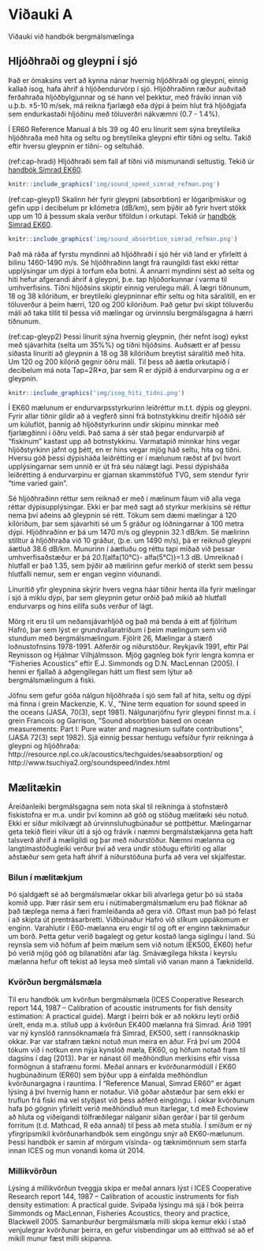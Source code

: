 # Viðauki A

Viðauki við handbók bergmálsmælinga

## Hljóðhraði og gleypni í sjó

Það er ómaksins vert að kynna nánar hvernig hljóðhraði og gleypni,
einnig kallað ísog, hafa áhrif á hljóðendurvörp í sjó. Hljóðhraðinn
ræður auðvitað ferðahraða hljóðbylgjunnar og sé hann vel þekktur, með
fráviki innan við u.þ.b. ±5-10 m/sek, má reikna fjarlægð eða dýpi á
þeim hlut frá hljóðgjafa sem endurkastaði hljóðinu með töluverðri
nákvæmni (0.7 - 1.4%).

Í ER60 Reference Manual á bls 39 og 40 eru línurit sem sýna
breytileika hljóðhraða með hita og seltu og breytileika gleypni eftir
tíðni og seltu. Takið eftir hversu gleypnin er tíðni- og seltuháð.

(ref:cap-hradi) Hljóðhraði sem fall af tíðni við mismunandi seltustig. Tekið úr [handbók Simrad EK60](https://www.simrad.com/www/01/NOKBG0397.nsf/AllWeb/F2AB311B3F6E6B15C1257106003E0806/$file/164692ad_ek60_reference_manual_english_lores.pdf?OpenElement).

```r
knitr::include_graphics('img/sound_speed_simrad_refman.png')
```

(ref:cap-gleyp1) Skalinn hér fyrir gleypni (absorbtion) er lógariþmískur og gefin upp í decibelum pr kílómetra (dB/km), sem þýðir að fyrir hvert stökk upp um 10 á þessum skala verður tíföldun í orkutapi. Tekið úr [handbók Simrad EK60](https://www.simrad.com/www/01/NOKBG0397.nsf/AllWeb/F2AB311B3F6E6B15C1257106003E0806/$file/164692ad_ek60_reference_manual_english_lores.pdf?OpenElement).
 
```r
knitr::include_graphics('img/sound_absorbtion_simrad_refman.png')
```

Það má ráða af fyrstu myndinni að hljóðhraði í sjó hér við land er
yfirleitt á bilinu 1460-1490 m/s. Sé hljóðhraðinn langt frá raungildi
fást ekki réttar upplýsingar um dýpi á torfum eða botni. Á annarri
myndinni sést að selta og hiti hefur afgerandi áhrif á gleypni,
þ.e. tap hljóðorkunnar í varma til umhverfisins. Tíðni hljóðsins
skiptir einnig verulegu máli. Á lægri tíðnunum, 18 og 38 kílóriðum, er
breytileiki gleypninnar eftir seltu og hita sáralítill, en er
töluverður á þeim hærri, 120 og 200 kílóriðum. Það getur því skipt
töluverðu máli að taka tillit til þessa við mælingar og úrvinnslu
bergmálsgagna á hærri tíðnunum.

(ref:cap-gleyp2) Þessi línurit sýna hvernig gleypnin, (hér nefnt ísog) eykst með sjávarhita (selta um 35%%) og tíðni hljóðsins. Auðsætt er af þessu síðasta línuriti að gleypnin á 18 og 38 kílóriðum breytist sáralítið með hita. Um 120 og 200 kílórið gegnir öðru máli.  Til þess að áætla orkutapið í decibelum má nota Tap=2R*$\alpha$, þar sem R er dýpið á endurvarpinu og $\alpha$ er gleypnin. 


```r
knitr::include_graphics('img/isog_hiti_tidni.png')
```

Í EK60 mælunum er endurvarpsstyrkurinn leiðréttur m.t.t. dýpis og
gleypni. Fyrir allar tíðnir gildir að á vegferð sinni frá botnstykkinu
dreifir hljóðið sér um kúluflöt, þannig að hljóðstyrkurinn undir
skipinu minnkar með fjarlægðinni í öðru veldi. Það sama á sér stað
þegar endurvarpið af “fiskinum” kastast upp að
botnstykkinu. Varmatapið minnkar hins vegar hljóðstyrkinn jafnt og
þétt, en er hins vegar mjög háð seltu, hita og tíðni. Hversu góð þessi
dýpisháða leiðrétting er í mælunum ræðst af því hvort upplýsingarnar
sem unnið er út frá séu nálægt lagi. Þessi dýpisháða leiðrétting á
endurvarpinu er gjarnan skammstöfuð TVG, sem stendur fyrir “time
varied gain”.

Sé hljóðhraðinn réttur sem reiknað er með í mælinum fáum við alla vega
réttar dýpisupplýsingar. Ekki er þar með sagt að styrkur merkisins sé
réttur nema því aðeins að gleypnin sé rétt. Tökum sem dæmi mælingar á
120 kílóriðum, þar sem sjávarhiti sé um 5 gráður og lóðningarnar á 100
metra dýpi. Hljóðhraðinn er þá um 1470 m/s og gleypnin 32.1 dB/km. Sé
mælirinn stilltur á hljóðhraða við 10 gráður, (þ.e. um 1490 m/s), þá
er reiknuð gleypni áætluð 38.6 dB/km. Munurinn í áætluðu og réttu tapi
miðað við þessar umhverfisaðstæður er þá 2*0.1*(alfa(10°C)- alfa(5°C))=1.3
dB. Umreiknað í hlutfall er það 1.35, sem þýðir að mælirinn gefur
merkið of sterkt sem þessu hlutfalli nemur, sem er engan veginn
viðunandi.

Línuritið yfir gleypnina skýrir hvers vegna háar tíðnir henta illa
fyrir mælingar í sjó á miklu dýpi, þar sem gleypnin getur orðið það
mikið að hlutfall endurvarps og hins eilífa suðs verður of lágt.

Mörg rit eru til um neðansjávarhljóð og það má benda á eitt af
fjölritum Hafró, þar sem lýst er grundvallaratriðum í þeim mælingum
sem við stundum með bergmálsmælingum. Fjölrit 26, Mælingar á stærð
loðnustofnsins 1978-1991. Aðferðir og niðurstöður. Reykjavík 1991,
eftir Pál Reynisson og Hjálmar Vilhjálmsson. Mjög gagnleg bók fyrir
lengra komna er “Fisheries Acoustics” eftir E.J. Simmonds og
D.N. MacLennan (2005). Í henni er fjallað á aðgengilegan hátt um flest
sem lýtur að bergmálsmælingum á fiski.

Jöfnu sem gefur góða nálgun hljóðhraða í sjó sem fall af hita, seltu
og dýpi má finna í grein Mackenzie, K. V., ”Nine term equation for
sound speed in the oceans (JASA, 70(3), sept 1981). Nálgunarjöfnu
fyrir gleypni finnst m.a. í grein Francois og Garrison, ”Sound
absorbtion based on ocean measurements: Part I: Pure water and
magnesium sulfate contributions”, (JASA 72(3) sept 1982). Sjá einnig
þessar hentugu vefsíður fyrir reikninga á gleypni og hljóðhraða:
http://resource.npl.co.uk/acoustics/techguides/seaabsorption/ og
http://www.tsuchiya2.org/soundspeed/index.html

## Mælitækin

Áreiðanleiki bergmálsgagna sem nota skal til reikninga á stofnstærð
fiskistofna er m.a. undir því kominn að góð og stöðug mælitæki séu
notuð. Ekki er síður mikilvægt að úrvinnsluhugbúnaður sé
pottþéttur. Mælingarnar geta tekið fleiri vikur úti á sjó og frávik í
næmni bergmálstækjanna geta haft talsverð áhrif á mæligildi og þar með
niðurstöður. Næmni mælanna og langtímastöðugleiki verður því að vera
undir stöðugu eftirliti og allar aðstæður sem geta haft áhrif á
niðurstöðuna þurfa að vera vel skjalfestar.

### Bilun í mælitækjum

Þó sjaldgæft sé að bergmálsmælar okkar bili alvarlega getur þó sú
staða komið upp. Þær rásir sem eru í nútímabergmálsmælum eru það
flóknar að það tæplega nema á færi framleiðanda að gera við. Oftast
mun það þó felast í að skipta út prentrásarbretti. Viðbúnaður Hafró
við slíkum uppákomum er enginn. Varahlutir í E60-mælanna eru engir til
og oft er enginn tæknimaður um borð. Þetta getur verið bagalegt og
getur kostað langa siglingu í land. Sú reynsla sem við höfum af þeim
mælum sem við notum (EK500, EK60) hefur þó verið mjög góð og
bilanatíðni afar lág. Smávægilega hiksta í keyrslu mælanna hefur oft
tekist að leysa með símtali við vanan mann á Tæknideild.

### Kvörðun bergmálsmæla

Til eru handbók um kvörðun bergmálsmæla (ICES Cooperative Research
report 144, 1987 – Calibration of acoustic instruments for fish
density estimation: A practical guide). Margt í þeirri bók er að
nokkru leyti orðið úrelt, enda m.a. stíluð upp á kvörðun EK400 mælanna
frá Simrad. Árið 1991 var ný kynslóð rannsóknamæla frá Simrad, EK500,
sett í rannsóknaskip okkar. Þar var stafræn tækni notuð mun meira en
áður. Frá því um 2004 tókum við í notkun enn nýja kynslóð mæla, EK60,
og höfum notað fram til dagsins í dag (2013). Þar er nánast öll
meðhöndlun merkisins eftir vissa formögnun á stafrænu formi. Meðal
annars er kvörðunarmódúll í EK60 hugbúnaðinum (ER60) sem býður upp á
einfalda meðhöndlun kvörðunargagna í rauntíma. Í “Reference Manual,
Simrad ER60” er ágæt lýsing á því hvernig hann er notaður.  Við góðar
aðstæður þar sem ekki er truflun frá fiski má vel styðjast við þess
aðferð eingöngu.  Í okkar kvörðunum hafa þó gögnin yfirleitt verið
meðhöndluð mun ítarlegar, t.d með Echoview að hluta og viðeigandi
tölfræðilegar nálganir síðan gerðar í þar til gerðum forritum
(t.d. Mathcad, R eða annað) til þess að meta stuðla.  Í smíðum er ný
yfirgripsmikil kvörðunarhandbók sem eingöngu snýr að EK60-mælunum.
Þessi handbók er samin af mörgum vísinda- og tæknimönnum sem starfa
innan ICES og mun vonandi koma út 2014.

### Millikvörðun

Lýsing á millikvörðun tveggja skipa er meðal annars lýst í ICES
Cooperative Research report 144, 1987 – Calibration of acoustic
instruments for fish density estimation: A practical guide.  Svipaða
lýsingu má sjá í bók þeirra Simmonds og MacLennan, Fisheries
Acoustics, theory and practice, Blackwell 2005. Samanburður
bergmálsmæla milli skipa kemur ekki í stað venjulegrar kvörðunar
þeirra, en gefur vísbendingar um að eitthvað sé að ef mikill munur
fæst milli skipanna.
